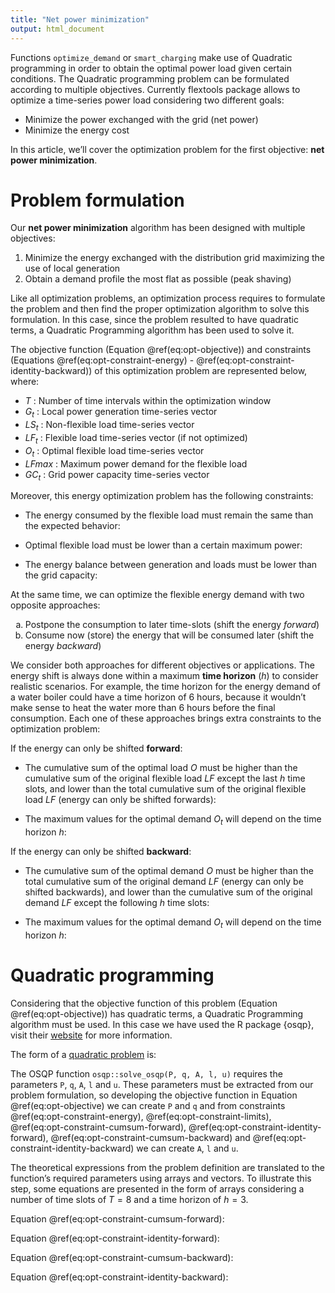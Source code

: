 ```yaml
---
title: "Net power minimization"
output: html_document
---
```


Functions `optimize_demand` or `smart_charging` make use of Quadratic programming in order to obtain the optimal power load given certain conditions. The Quadratic programming problem can be formulated according to multiple objectives. Currently flextools package allows to optimize a time-series power load considering two different goals:

* Minimize the power exchanged with the grid (net power)
* Minimize the energy cost

In this article, we'll cover the optimization problem for the first objective: **net power minimization**.


# Problem formulation

Our **net power minimization** algorithm has been designed with multiple objectives:

1. Minimize the energy exchanged with the distribution grid maximizing the use of local generation
2. Obtain a demand profile the most flat as possible (peak shaving)

Like all optimization problems, an optimization process requires to formulate the problem and then find the proper optimization algorithm to solve this formulation. In this case, since the problem resulted to have quadratic terms, a Quadratic Programming algorithm has been used to solve it.
  
The objective function (Equation \@ref(eq:opt-objective)) and constraints (Equations \@ref(eq:opt-constraint-energy) - \@ref(eq:opt-constraint-identity-backward)) of this optimization problem are represented below, where:

- $T$ : Number of time intervals within the optimization window
- $G_t$ : Local power generation time-series vector
- $LS_t$ : Non-flexible load time-series vector
- $LF_t$ : Flexible load time-series vector (if not optimized)
- $O_t$ : Optimal flexible load time-series vector
- $LFmax$ : Maximum power demand for the flexible load
- $GC_t$ : Grid power capacity time-series vector

\begin{equation}
  min \sum_{t=1}^{T} (R_t-L_t-O_t)^2
  (\#eq:opt-objective)
\end{equation}


Moreover, this energy optimization problem has the following constraints:
<!-- Equations \@ref(eq:opt-constraint-energy) and \@ref(eq:opt-constraint-limits) -->
  
* The energy consumed by the flexible load must remain the same than the expected behavior:

\begin{equation}
  \sum_{t=1}^T O_t \Delta t = \sum_{t=1}^T LF_t \Delta t
  (\#eq:opt-constraint-energy)
\end{equation}

* Optimal flexible load must be lower than a certain maximum power:

\begin{equation}
  0 \le O_t \le LFmax_t \quad t \in T
  (\#eq:opt-constraint-limits)
\end{equation}

* The energy balance between generation and loads must be lower than the grid capacity:

\begin{equation}
  0 \le O_t \le GC_t + G_t - LS_t \quad t \in T
  (\#eq:opt-constraint-limits)
\end{equation}


At the same time, we can optimize the flexible energy demand with two opposite approaches:

a. Postpone the consumption to later time-slots (shift the energy *forward*)
b. Consume now (store) the energy that will be consumed later (shift the energy *backward*)

We consider both approaches for different objectives or applications. The energy shift is always done within a maximum **time horizon** ($h$) to consider realistic scenarios. For example, the time horizon for the energy demand of a water boiler could have a time horizon of 6 hours, because it wouldn't make sense to heat the water more than 6 hours before the final consumption. Each one of these approaches brings extra constraints to the optimization problem:

If the energy can only be shifted **forward**:

* The cumulative sum of the optimal load $O$ must be higher than the cumulative sum of the original flexible load $LF$ except the last $h$ time slots, and lower than the total cumulative sum of the original flexible load $LF$ (energy can only be shifted forwards):
    
\begin{equation}
  \sum_{t = 1}^{u-h} LF_t \le \sum_{t=1}^u O_t \le \sum_{t=1}^u LF_t \quad u = 1 \dots T
  (\#eq:opt-constraint-cumsum-forward)
\end{equation}

* The maximum values for the optimal demand $O_t$ will depend on the time horizon $h$:

\begin{equation}
  O_u \le \sum_{t = u-h}^u LF_t \quad u = 1 \dots T
  (\#eq:opt-constraint-identity-forward)
\end{equation} 


If the energy can only be shifted **backward**:

* The cumulative sum of the optimal demand $O$ must be higher than the total cumulative sum of the original demand $LF$ (energy can only be shifted backwards), and lower than the cumulative sum of the original demand $LF$ except the following $h$ time slots:
    
\begin{equation}
  \sum_{t=1}^u LF_t \le \sum_{t=1}^u O_t \le \sum_{t=1}^{u+h} LF_t \quad u = 1 \dots T
  (\#eq:opt-constraint-cumsum-backward)
\end{equation}

* The maximum values for the optimal demand $O_t$ will depend on the time horizon $h$:

\begin{equation}
  O_u \le \sum_{t = u}^{u+h} LF_t \quad u = 1 \dots T
  (\#eq:opt-constraint-identity-backward)
\end{equation}


# Quadratic programming
  
Considering that the objective function of this problem (Equation \@ref(eq:opt-objective)) has quadratic terms, a Quadratic Programming algorithm must be used. In this case we have used the R package {osqp}, visit their [website](https://osqp.org/) for more information.

The form of a [quadratic problem](https://osqp.org/docs/solver/index.html) is:

\begin{equation}
  \begin{array}{ll} 
  \text{minimize} & \mathrm (1/2) x^\top \mathrm P \, \mathrm x + \mathrm q^{\top} \mathrm x \\ 
  \text{subject to} & \mathrm G \mathrm x \leq \mathrm h \\
                    & \mathrm A \mathrm x = \mathrm b 
  \end{array}
  (\#eq:cvx-formulation)
\end{equation}

The OSQP function `osqp::solve_osqp(P, q, A, l, u)` requires the parameters `P`, `q`, `A`, `l` and `u`. These parameters must be extracted from our problem formulation, so developing the objective function in Equation \@ref(eq:opt-objective) we can create `P` and `q` and from constraints \@ref(eq:opt-constraint-energy), \@ref(eq:opt-constraint-limits), \@ref(eq:opt-constraint-cumsum-forward), \@ref(eq:opt-constraint-identity-forward), \@ref(eq:opt-constraint-cumsum-backward) and \@ref(eq:opt-constraint-identity-backward) we can create `A`, `l` and `u`.

The theoretical expressions from the problem definition are translated to the function's required parameters using arrays and vectors. To illustrate this step, some equations are presented in the form of arrays considering a number of time slots of $T=8$ and a time horizon of $h=3$.

Equation \@ref(eq:opt-constraint-cumsum-forward):
\begin{equation}
\sum_{t = 1}^{u-3} LF_t \le \sum_{t=1}^u O_t \le \sum_{t=1}^u LF_t \quad u = 1 \dots 8

\\

\begin{bmatrix}
0 & 0 & 0 & 0 & 0 & 0 & 0 & 0\\
0 & 0 & 0 & 0 & 0 & 0 & 0 & 0\\
0 & 0 & 0 & 0 & 0 & 0 & 0 & 0\\
1 & 0 & 0 & 0 & 0 & 0 & 0 & 0\\
1 & 1 & 0 & 0 & 0 & 0 & 0 & 0\\
1 & 1 & 1 & 0 & 0 & 0 & 0 & 0\\
1 & 1 & 1 & 1 & 0 & 0 & 0 & 0\\
1 & 1 & 1 & 1 & 1 & 0 & 0 & 0\\
\end{bmatrix}
\times
\begin{bmatrix}
LF_1\\
LF_2\\
LF_3\\
LF_4\\
LF_5\\
LF_6\\
LF_7\\
LF_8
\end{bmatrix}

\le

\begin{bmatrix}
1 & 0 & 0 & 0 & 0 & 0 & 0 & 0\\
1 & 1 & 0 & 0 & 0 & 0 & 0 & 0\\
1 & 1 & 1 & 0 & 0 & 0 & 0 & 0\\
1 & 1 & 1 & 1 & 0 & 0 & 0 & 0\\
1 & 1 & 1 & 1 & 1 & 0 & 0 & 0\\
1 & 1 & 1 & 1 & 1 & 1 & 0 & 0\\
1 & 1 & 1 & 1 & 1 & 1 & 1 & 0\\
1 & 1 & 1 & 1 & 1 & 1 & 1 & 1\\
\end{bmatrix}
\times
\begin{bmatrix}
O_1\\
O_2\\
O_3\\
O_4\\
O_5\\
O_6\\
O_7\\
O_8
\end{bmatrix}

\le

\begin{bmatrix}
1 & 0 & 0 & 0 & 0 & 0 & 0 & 0\\
1 & 1 & 0 & 0 & 0 & 0 & 0 & 0\\
1 & 1 & 1 & 0 & 0 & 0 & 0 & 0\\
1 & 1 & 1 & 1 & 0 & 0 & 0 & 0\\
1 & 1 & 1 & 1 & 1 & 0 & 0 & 0\\
1 & 1 & 1 & 1 & 1 & 1 & 0 & 0\\
1 & 1 & 1 & 1 & 1 & 1 & 1 & 0\\
1 & 1 & 1 & 1 & 1 & 1 & 1 & 1\\
\end{bmatrix}
\times
\begin{bmatrix}
LF_1\\
LF_2\\
LF_3\\
LF_4\\
LF_5\\
LF_6\\
LF_7\\
LF_8
\end{bmatrix}
\end{equation}


Equation \@ref(eq:opt-constraint-identity-forward):
\begin{equation}
O_u \le \sum_{t = u - 3}^u LF_t \quad u = 1 \dots 8

\\

\begin{bmatrix}
1 & 0 & 0 & 0 & 0 & 0 & 0 & 0\\
0 & 1 & 0 & 0 & 0 & 0 & 0 & 0\\
0 & 0 & 1 & 0 & 0 & 0 & 0 & 0\\
0 & 0 & 0 & 1 & 0 & 0 & 0 & 0\\
0 & 0 & 0 & 0 & 1 & 0 & 0 & 0\\
0 & 0 & 0 & 0 & 0 & 1 & 0 & 0\\
0 & 0 & 0 & 0 & 0 & 0 & 1 & 0\\
0 & 0 & 0 & 0 & 0 & 0 & 0 & 1\\
\end{bmatrix}
\times
\begin{bmatrix}
O_1\\
O_2\\
O_3\\
O_4\\
O_5\\
O_6\\
O_7\\
O_8
\end{bmatrix}
\le
\begin{bmatrix}
1 & 0 & 0 & 0 & 0 & 0 & 0 & 0\\
1 & 1 & 0 & 0 & 0 & 0 & 0 & 0\\
1 & 1 & 1 & 0 & 0 & 0 & 0 & 0\\
1 & 1 & 1 & 1 & 0 & 0 & 0 & 0\\
0 & 1 & 1 & 1 & 1 & 0 & 0 & 0\\
0 & 0 & 1 & 1 & 1 & 1 & 0 & 0\\
0 & 0 & 0 & 1 & 1 & 1 & 1 & 0\\
0 & 0 & 0 & 0 & 1 & 1 & 1 & 1\\
\end{bmatrix}
\times
\begin{bmatrix}
LF_1\\
LF_2\\
LF_3\\
LF_4\\
LF_5\\
LF_6\\
LF_7\\
LF_8
\end{bmatrix}
\end{equation}



Equation \@ref(eq:opt-constraint-cumsum-backward):

\begin{equation}
\sum_{t=1}^u LF_t \le \sum_{t=1}^u O_t \le \sum_{t=1}^{u+3} LF_t \quad u = 1 \dots 8

\\

\begin{bmatrix}
1 & 0 & 0 & 0 & 0 & 0 & 0 & 0\\
1 & 1 & 0 & 0 & 0 & 0 & 0 & 0\\
1 & 1 & 1 & 0 & 0 & 0 & 0 & 0\\
1 & 1 & 1 & 1 & 0 & 0 & 0 & 0\\
1 & 1 & 1 & 1 & 1 & 0 & 0 & 0\\
1 & 1 & 1 & 1 & 1 & 1 & 0 & 0\\
1 & 1 & 1 & 1 & 1 & 1 & 1 & 0\\
1 & 1 & 1 & 1 & 1 & 1 & 1 & 1\\
\end{bmatrix}
\times
\begin{bmatrix}
LF_1\\
LF_2\\
LF_3\\
LF_4\\
LF_5\\
LF_6\\
LF_7\\
LF_8
\end{bmatrix}

\le

\begin{bmatrix}
1 & 0 & 0 & 0 & 0 & 0 & 0 & 0\\
1 & 1 & 0 & 0 & 0 & 0 & 0 & 0\\
1 & 1 & 1 & 0 & 0 & 0 & 0 & 0\\
1 & 1 & 1 & 1 & 0 & 0 & 0 & 0\\
1 & 1 & 1 & 1 & 1 & 0 & 0 & 0\\
1 & 1 & 1 & 1 & 1 & 1 & 0 & 0\\
1 & 1 & 1 & 1 & 1 & 1 & 1 & 0\\
1 & 1 & 1 & 1 & 1 & 1 & 1 & 1\\
\end{bmatrix}
\times
\begin{bmatrix}
O_1\\
O_2\\
O_3\\
O_4\\
O_5\\
O_6\\
O_7\\
O_8
\end{bmatrix}

\le

\begin{bmatrix}
1 & 1 & 1 & 1 & 0 & 0 & 0 & 0\\
1 & 1 & 1 & 1 & 1 & 0 & 0 & 0\\
1 & 1 & 1 & 1 & 1 & 1 & 0 & 0\\
1 & 1 & 1 & 1 & 1 & 1 & 1 & 0\\
1 & 1 & 1 & 1 & 1 & 1 & 1 & 1\\
1 & 1 & 1 & 1 & 1 & 1 & 1 & 1\\
1 & 1 & 1 & 1 & 1 & 1 & 1 & 1\\
1 & 1 & 1 & 1 & 1 & 1 & 1 & 1\\
\end{bmatrix}
\times
\begin{bmatrix}
LF_1\\
LF_2\\
LF_3\\
LF_4\\
LF_5\\
LF_6\\
LF_7\\
LF_8
\end{bmatrix}
\end{equation}


Equation \@ref(eq:opt-constraint-identity-backward):

\begin{equation}
O_u \le \sum_{t = u}^{u+3} LF_t \quad u = 1 \dots 8

\\

\begin{bmatrix}
1 & 0 & 0 & 0 & 0 & 0 & 0 & 0\\
0 & 1 & 0 & 0 & 0 & 0 & 0 & 0\\
0 & 0 & 1 & 0 & 0 & 0 & 0 & 0\\
0 & 0 & 0 & 1 & 0 & 0 & 0 & 0\\
0 & 0 & 0 & 0 & 1 & 0 & 0 & 0\\
0 & 0 & 0 & 0 & 0 & 1 & 0 & 0\\
0 & 0 & 0 & 0 & 0 & 0 & 1 & 0\\
0 & 0 & 0 & 0 & 0 & 0 & 0 & 1\\
\end{bmatrix}
\times
\begin{bmatrix}
O_1\\
O_2\\
O_3\\
O_4\\
O_5\\
O_6\\
O_7\\
O_8
\end{bmatrix}
\le
\begin{bmatrix}
1 & 1 & 1 & 1 & 0 & 0 & 0 & 0\\
0 & 1 & 1 & 1 & 1 & 0 & 0 & 0\\
0 & 0 & 1 & 1 & 1 & 1 & 0 & 0\\
0 & 0 & 0 & 1 & 1 & 1 & 1 & 0\\
0 & 0 & 0 & 0 & 1 & 1 & 1 & 1\\
0 & 0 & 0 & 0 & 0 & 1 & 1 & 1\\
0 & 0 & 0 & 0 & 0 & 0 & 1 & 1\\
0 & 0 & 0 & 0 & 0 & 0 & 0 & 1\\
\end{bmatrix}
\times
\begin{bmatrix}
LF_1\\
LF_2\\
LF_3\\
LF_4\\
LF_5\\
LF_6\\
LF_7\\
LF_8
\end{bmatrix}
\end{equation}

